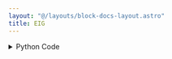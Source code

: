 ```yaml
---
layout: "@/layouts/block-docs-layout.astro"
title: EIG
---
```



<PythonDocsDisplay docstring={docstring} />

<details>
<summary>Python Code</summary>
```python
from flojoy import flojoy, Matrix, Scalar
import numpy as np
from collections import namedtuple
from typing import Literal

import numpy.linalg


@flojoy
def EIG(
    default: Matrix,
    select_return: Literal["w", "v"] = "w",
) -> Matrix | Scalar:
    """The EIG node is based on a numpy or scipy function.

    The description of that function is as follows:

        Compute the eigenvalues and right eigenvectors of a square array.

    Parameters
    ----------
    select_return : 'w', 'v'
        Select the desired object to return.
        See the respective function docs for descriptors.
    a : (..., M, M) array
        Matrices for which the eigenvalues and right eigenvectors will be computed.

    Returns
    -------
    DataContainer
        type 'ordered pair', 'scalar', or 'matrix'
    """

    result = numpy.linalg.eig(
        a=default.m,
    )

    return_list = ["w", "v"]
    if isinstance(result, tuple):
        res_dict = {}
        num = min(len(result), len(return_list))
        for i in range(num):
            res_dict[return_list[i]] = result[i]
        result = res_dict[select_return]
    else:
        result = result._asdict()
        result = result[select_return]

    if isinstance(result, np.ndarray):
        result = Matrix(m=result)
    else:
        assert isinstance(
            result, np.number | float | int
        ), f"Expected np.number, float or int for result, got {type(result)}"
        result = Scalar(c=float(result))

    return result

```
[Find this Flojoy Block on GitHub](https://github.com/flojoy-ai/blocks/blob/main/blocks/NUMPY/LINALG/EIG/EIG.py)
</details>


## Example

